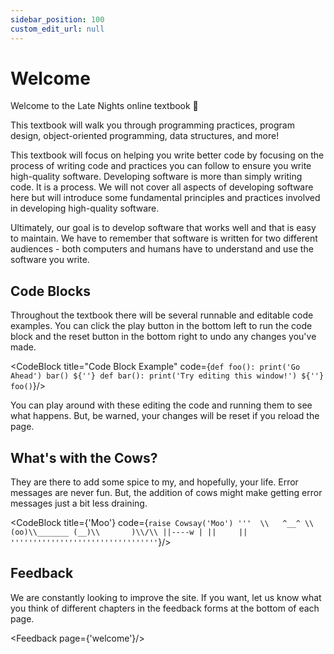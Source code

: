 ```yaml
---
sidebar_position: 100
custom_edit_url: null
---
```



# Welcome
Welcome to the Late Nights online textbook 🎉

This textbook will walk you through programming practices, program design, object-oriented programming, data structures, and more!

This textbook will focus on helping you write better code by focusing on the process of writing code and practices you can follow to ensure you write high-quality software.
Developing software is more than simply writing code.
It is a process.
We will not cover all aspects of developing software here but will introduce some fundamental principles and practices involved in developing high-quality software.

Ultimately, our goal is to develop software that works well and that is easy to maintain.
We have to remember that software is written for two different audiences - both computers and humans have to understand and use the software you write.



## Code Blocks
Throughout the textbook there will be several runnable and editable code examples.
You can click the play button in the bottom left to run the code block and the reset button in the bottom right to undo any changes you've made.

<CodeBlock title="Code Block Example"
code={`
def foo():
    print('Go Ahead')
    bar()
${''}
def bar():
    print('Try editing this window!')
${''}
foo()
`}/>

You can play around with these editing the code and running them to see what happens.
But, be warned, your changes will be reset if you reload the page.



## What's with the Cows?
They are there to add some spice to my, and hopefully, your life.
Error messages are never fun.
But, the addition of cows might make getting error messages just a bit less draining.

<CodeBlock
title={'Moo'}
code={`
raise Cowsay('Moo')
'''  \\   ^__^
      \\  (oo)\\_______
         (__)\\       )\\/\\
             ||----w |
             ||     ||
'''''''''''''''''''''''''''''''''
`}/>

## Feedback
We are constantly looking to improve the site.
If you want, let us know what you think of different chapters in the feedback forms at the bottom of each page.

<Feedback page={'welcome'}/>
